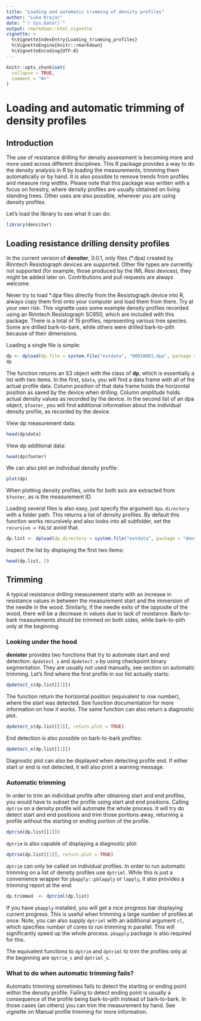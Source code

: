 ```yaml
---
title: "Loading and automatic trimming of density profiles"
author: "Luka Krajnc"
date: "`r Sys.Date()`"
output: rmarkdown::html_vignette
vignette: >
  %\VignetteIndexEntry{Loading_trimming_profiles}
  %\VignetteEngine{knitr::rmarkdown}
  %\VignetteEncoding{UTF-8}
---
```


```r
knitr::opts_chunk$set(
  collapse = TRUE,
  comment = "#>"
)
```

# Loading and automatic trimming of density profiles
## Introduction
The use of resistance drilling for density assessment is becoming more and more used across different disciplines. This R package provides a way to do the density analysis in R by loading the measurements, trimming them automatically or by hand. It is also possible to remove trends from profiles and measure ring widths. Please note that this package was written with a focus on forestry, where density profiles are usually obtained on living standing trees. Other uses are also possible, wherever you are using density profiles.

Let's load the library to see what it can do:
```r
library(densiter)
```


## Loading resistance drilling density profiles
In the current version of **densiter**, 0.0.1, only files (*.dpa) created by Rinntech Resistograph devices are supported. Other file types are currently not supported (for example, those produced by the IML Resi devices), they might be added later on. Contributions and pull requests are always welcome.

Never try to load *.dpa files directly from the Resistograph device into R, always copy them first onto your computer and load them from there. Try at your own risk. This vignette uses some example density profiles recorded using an Rinntech Resistograph SC650, which are included with this package. There is a total of 15 profiles, representing various tree species. Some are drilled bark-to-bark, while others were drilled bark-to-pith because of their dimensions.

Loading a single file is simple:
```r
dp <- dpload(dp.file = system.file("extdata", "00010001.dpa", package = "densiter"))
dp
```

The function returns an S3 object with the class of **dp**, which is essentially a list with two items. In the first, `$data`, you will find a data frame with all of the actual profile data. Column *position* of that data frame holds the horizontal position as saved by the device when drilling. Column *amplitude* holds actual density values as recorded by the device. In the second list of an dpa object, `$footer`, you will find additional information about the individual density profile, as recorded by the device.

View dp measurement data:
```r
head(dp$data)
```

View dp additional data:
```r
head(dp$footer)
```

We can also plot an individual density profile:
```r
plot(dp)
```

When plotting density profiles, units for both axis are extracted from `$footer`, as is the measurement ID.

Loading several files is also easy, just specify the argument `dpa.directory` with a folder path. This returns a list of density profiles. By default this function works recursively and also looks into all subfolder, set the `recursive = FALSE` avoid that.
```r
dp.list <- dpload(dp.directory = system.file("extdata", package = "densiter"))
```

Inspect the list by displaying the first two items:
```r
head(dp.list, 2)
```

## Trimming
A typical resistance drilling measurement starts with an increase in resistance values in between the measurement start and the immersion of the needle in the wood. Similarly, if the needle exits of the opposite of the wood, there will be a decrease in values due to lack of resistance. Bark-to-bark measurements should be trimmed on both sides, while bark-to-pith only at the beginning.

### Looking under the hood
**denister** provides two functions that try to automate start and end detection: `dpdetect_s` and `dpdetect_e` by using checkpoint binary segmentation. They are usually not used manually, see section on automatic trimming. Let's find where the first profile in our list actually starts:
```r
dpdetect_s(dp.list[[1]])
```

The function return the horizontal position (equivalent to row number), where the start was detected. See function documentation for more information on how it works. The same function can also return a diagnostic plot.
```r
dpdetect_s(dp.list[[1]], return.plot = TRUE)
```

End detection is also possible on bark-to-bark profiles:
```r
dpdetect_e(dp.list[[1]])
```

Diagnostic plot can also be displayed when detecting profile end. If either start or end is not detected, it will also print a warning message.

### Automatic trimming
In order to trim an individual profile after obtaining start and end profiles, you would have to subset the profile using start and end positions. Calling `dptrim` on a density profile will automate the whole process. It will try do detect start and end positions and trim those portions away, returning a profile without the starting or ending portion of the profile.
```r
dptrim(dp.list[[1]])
```

`dptrim` is also capable of displaying a diagnostic plot:
```r
dptrim(dp.list[[1]], return.plot = TRUE)
```

`dptrim` can only be called on individual profiles. In order to run automatic trimming on a list of density profiles use `dptriml`. While this is just a convenience wrapper for `pbapply::pblapply` or `lapply`, it also provides a trimming report at the end:

```r
dp.trimmed  <- dptriml(dp.list)
```

If you have `pbapply` installed, you will get a nice progress bar displaying current progress. This is useful when trimming a large number of profiles at once. Note, you can also supply `dptriml` with an additional argument `cl`, which specifies number of cores to run trimming in parallel. This will significantly speed up the whole process. `pbapply` package is also required for this.

The equivalent functions to `dptrim` and `dptriml` to trim the profiles only at the beginning are `dptrim_s` and `dptriml_s`.

### What to do when automatic trimming fails?
Automatic trimming sometimes fails to detect the starting or ending point within the density profile. Failing to detect ending point is usually a consequence of the profile being bark-to-pith instead of bark-to-bark. In those cases (an others) you can trim the measurement by hand. See vignette on Manual profile trimming for more information.




